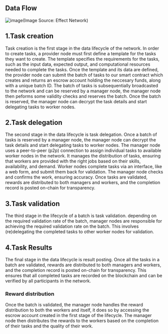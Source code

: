 
## Data Flow

![image](../../../diagrams/sequence.png)(Image Source: Effect Network)

## 1.Task creation
Task creation is the first stage in the data lifecycle of the network.
In order to create tasks, a provider node must first define a template for the tasks they want to create. The template specifies the requirements for the tasks, such as the input data, expected output, and computational resources needed to complete the tasks. Once the template and its data are defined, the provider node can submit the batch of tasks to our smart contract which creates and returns an escrow account holding the neccesary funds, along with a unique batch ID. The batch of tasks is subsequentially broadcasted to the network and can be reserved by a manager node, the manager node then peforms some validity checks and reserves the batch. Once the batch is reserved, the manager node can decrypt the task details and start delegating tasks to worker nodes.

## 2.Task delegation
The second stage in the data lifecycle is task delegation.
Once a batch of tasks is reserved by a manager node, the manager node can decrypt the task details and start delegating tasks to worker nodes. The manager node uses a peer-to-peer (p2p) connection to assign individual tasks to available worker nodes in the network. It manages the distribution of tasks, ensuring that workers are provided with the right jobs based on their skills, availability, and demand. Worker nodes complete tasks via an interface, like a web form, and submit them back for validation. The manager node checks and confirms the work, ensuring accuracy. Once tasks are validated, rewards are distributed to both managers and workers, and the completion record is posted on-chain for transparency.

## 3.Task validation
The third stage in the lifecycle of a batch is task validation.
depending on the required validation rate of the batch, manager nodes are responsible for achieving the required validation rate on the batch. This involves (re)delegating the completed tasks to other worker nodes for validation.

## 4.Task Results
The final stage in the data lifecycle is result posting.
Once all the tasks in a batch are validated, rewards are distributed to both managers and workers, and the completion record is posted on-chain for transparency. This ensures that all completed tasks are recorded on the blockchain and can be verified by all participants in the network. 

### Reward distribution

Once the batch is validated, the manager node handles the reward distribution to both the workers and itself, it does so by accessing the escrow account created in the first stage of the lifecycle. The manager node then distributes the rewards to the workers based on the completion of their tasks and the quality of their work.
